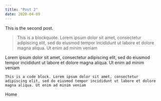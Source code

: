 ```yaml
---
title: "Post 2"
date: 2020-04-09
---
```



This is the second post.

> This is a blockquote. Lorem ipsum dolor sit amet, consectetur adipiscing elit, sed do eiusmod tempor incididunt ut labore et dolore magna aliqua. Ut enim ad minim veniam

Lorem ipsum dolor sit amet, consectetur adipiscing elit, sed do eiusmod tempor incididunt ut labore et dolore magna aliqua. Ut enim ad minim veniam

```
This is a code block. Lorem ipsum dolor sit amet, consectetur adipiscing elit, sed do eiusmod tempor incididunt ut labore et dolore magna aliqua. Ut enim ad minim veniam
```

<Link to="/">Home</Link>
